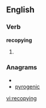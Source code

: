 ==English==

===Verb===
'''recopying'''

# {{third-person singular of|[[recopy]]}}

===Anagrams===
* {{alphagram|ceginopry}}
* [[pyrogenic#English|pyrogenic]]

[[vi:recopying]]
